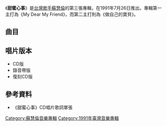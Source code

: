 {{Album infobox | <!-- See Wikipedia:Wikiproject_Albums -->
|  Name        = 甜蜜心事
|  Type        = [[專輯|專輯]]
|  Artist      = [[蘇慧倫|蘇慧倫]]
|  Cover       = 蘇慧倫 甜蜜心事.jpg
|  Released    = 1991年7月26日
|  Recorded    = 1991年
|  Genre       = [[國語流行音樂|國語流行音樂]]
|  Length      = 43分16秒
|  Label       = {{hlist|[[朱雀文化|朱雀文化]]|[[滾石唱片|滾石唱片]]}}
|  Producer    = 見[[#曲目|曲目列表]]
|  Last album  = [[我在你心裏有沒有重量|我在你心裏有沒有重量]]<br />（1990年）
|  This album  = '''甜蜜心事'''<br />（1991年）
|  Next album  = [[寂寞喧嘩|寂寞喧嘩]]<br />（1992年）
}}
《'''甜蜜心事'''》是[[台灣|台灣]][[歌手|歌手]][[蘇慧倫|蘇慧倫]]的第三張專輯，在1991年7月26日推出。專輯第一主打為《My Dear My Friend》，而第二主打則為《做自己的寶貝》。

== 曲目 ==
{{Tracklist
| total_length = 43:16

| all_producer = [[黃怡|黃怡]]（所有歌曲）、[[李宗盛|李宗盛]]、[[黃建昌|黃建昌]]（《在我生命中的每一天》）
| music_credits = yes
| lyrics_credits = yes
| arranger_credits = yes

| longnote_column = yes

| title1 = 甜蜜心事
| note1 = 
| longnote1 = 
| music1 = [[黃怡|黃怡]]
| lyrics1 = [[蘇慧倫|蘇慧倫]]
| arranger1 = [[Joshua_Wan|Joshua Wan]]
| length1 = 3:28

| title2 = My Dear My Friend
| note2 = 
| longnote2 = 第一主打
| music2 = [[陳煥昌|陳煥昌]]
| lyrics2 = [[陳家麗|陳家麗]]
| arranger2 = [[Martin_Tang|Martin Tang]]
| length2 = 5:17

| title3 = 從來沒愛過
| note3 = 
| longnote3 = 
| music3 = [[徐禹|徐禹]]
| lyrics3 = -{[[于光彥|于光彥]]}-
| arranger3 = Martin Tang
| length3 = 3:12

| title4 = 愛不到永遠就不能算
| note4 = 
| longnote4 = 
| music4 = [[鄭知明|鄭知明]]
| lyrics4 = 陳家麗
| arranger4 = Martin Tang
| length4 = 4:24

| title5 = 做自己的寶貝
| note5 = 
| longnote5 = 第二主打
| music5 = [[陳復明|陳復明]]
| lyrics5 = [[王紫薇|王紫薇]]
| arranger5 = Martin Tang
| length5 = 5:05

| title6 = 在我生命中的每一天
| note6 = [[成龍|成龍]]合唱
| longnote6 = 第三主打
| music6 = [[李宗盛|李宗盛]]
| lyrics6 = 陳家麗
| arranger6 = [[鮑比達|鮑比達]]
| length6 = 4:29

| title7 = 你是認真的嗎？
| note7 = 
| longnote7 = 
| music7 = 黃怡
| lyrics7 = 陳家麗
| arranger7 = Joshua Wan
| length7 = 4:17

| title8 = 用你的心去聽別人的心
| note8 = 
| longnote8 = 
| music8 = [[黃怡|黃怡]]
| lyrics8 = 陳家麗
| arranger8 = Joshua Wan
| length8 = 3:51

| title9 = 說一百個讓你快樂的原因
| note9 = 
| longnote9 = 
| music9 = [[鄭華娟|鄭華娟]]
| lyrics9 = 王紫薇
| arranger9 = Joshua Wan
| length9 = 4:38

| title10 = 寫在沙裡面
| note10 = 
| longnote10 = 
| music10 = [[剛澤斌|剛澤斌]]
| lyrics10 = 陳家麗
| arranger10 = Martin Tang
| length10 = 4:29

}}

== 唱片版本 ==
*CD版
*錄音帶版
*復刻CD版

== 參考資料 ==
*《甜蜜心事》CD唱片歌詞單張

{{蘇慧倫}}

[[Category:蘇慧倫音樂專輯|Category:蘇慧倫音樂專輯]]
[[Category:1991年臺灣音樂專輯|Category:1991年臺灣音樂專輯]]